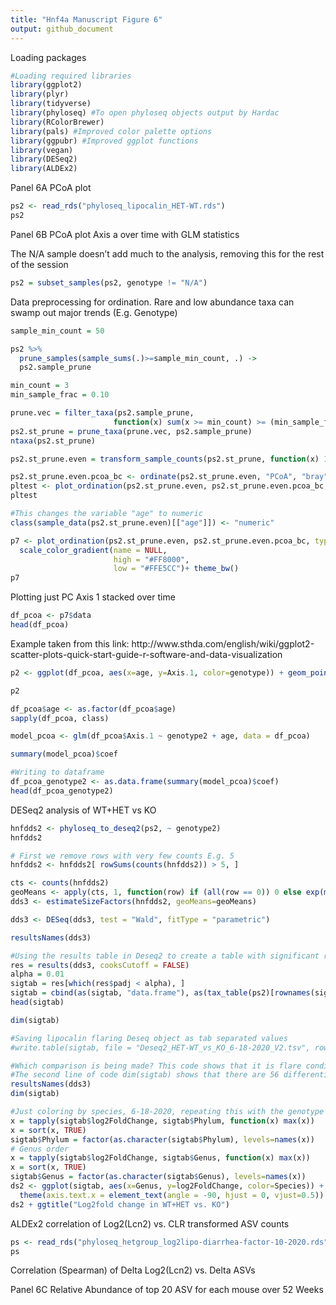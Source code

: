 ```yaml
---
title: "Hnf4a Manuscript Figure 6"
output: github_document
---
```



Loading packages

```r
#Loading required libraries
library(ggplot2)
library(plyr)
library(tidyverse)
library(phyloseq) #To open phyloseq objects output by Hardac
library(RColorBrewer) 
library(pals) #Improved color palette options
library(ggpubr) #Improved ggplot functions
library(vegan)
library(DESeq2)
library(ALDEx2)
```

Panel 6A PCoA plot


```r
ps2 <- read_rds("phyloseq_lipocalin_HET-WT.rds")
ps2
```

Panel 6B PCoA plot Axis a over time with GLM statistics

The N/A sample doesn't add much to the analysis, removing this for the rest of the session

```r
ps2 = subset_samples(ps2, genotype != "N/A")
```



Data preprocessing for ordination. Rare and low abundance taxa can swamp out major trends (E.g. Genotype)

```r
sample_min_count = 50

ps2 %>%
  prune_samples(sample_sums(.)>=sample_min_count, .) ->
  ps2.sample_prune

```

```r
min_count = 3
min_sample_frac = 0.10

prune.vec = filter_taxa(ps2.sample_prune, 
                       function(x) sum(x >= min_count) >= (min_sample_frac*length(x)))
ps2.st_prune = prune_taxa(prune.vec, ps2.sample_prune)
ntaxa(ps2.st_prune)

```

```r
ps2.st_prune.even = transform_sample_counts(ps2.st_prune, function(x) 1E6 * x/sum(x))

```

```r
ps2.st_prune.even.pcoa_bc <- ordinate(ps2.st_prune.even, "PCoA", "bray")
pltest <- plot_ordination(ps2.st_prune.even, ps2.st_prune.even.pcoa_bc, type="samples", color="genotype")
pltest

```

```r
#This changes the variable "age" to numeric
class(sample_data(ps2.st_prune.even)[["age"]]) <- "numeric"
```

```r
p7 <- plot_ordination(ps2.st_prune.even, ps2.st_prune.even.pcoa_bc, type="samples", color="age", shape = "genotype") +
  scale_color_gradient(name = NULL,
                       high = "#FF8000",
                       low = "#FFE5CC")+ theme_bw()
p7
```

Plotting just PC Axis 1 stacked over time

```r
df_pcoa <- p7$data
head(df_pcoa)
```

Example taken from this link: http://www.sthda.com/english/wiki/ggplot2-scatter-plots-quick-start-guide-r-software-and-data-visualization



```r
p2 <- ggplot(df_pcoa, aes(x=age, y=Axis.1, color=genotype)) + geom_point() +theme_bw()

p2
```

```r

df_pcoa$age <- as.factor(df_pcoa$age)
sapply(df_pcoa, class)
```

```r
model_pcoa <- glm(df_pcoa$Axis.1 ~ genotype2 + age, data = df_pcoa)
```


```r
summary(model_pcoa)$coef
```

```r
#Writing to dataframe 
df_pcoa_genotype2 <- as.data.frame(summary(model_pcoa)$coef)
head(df_pcoa_genotype2)
```


DESeq2 analysis of WT+HET vs KO

```r
hnfdds2 <- phyloseq_to_deseq2(ps2, ~ genotype2)
hnfdds2
```


```r
# First we remove rows with very few counts E.g. 5
hnfdds2 <- hnfdds2[ rowSums(counts(hnfdds2)) > 5, ]
```

```r
cts <- counts(hnfdds2)
geoMeans <- apply(cts, 1, function(row) if (all(row == 0)) 0 else exp(mean(log(row[row != 0]))))
dds3 <- estimateSizeFactors(hnfdds2, geoMeans=geoMeans)
```

```r
dds3 <- DESeq(dds3, test = "Wald", fitType = "parametric")

```

```r
resultsNames(dds3)
```



```r
#Using the results table in Deseq2 to create a table with significant results for plotting and viewing this table to ensure it is properly formatted
res = results(dds3, cooksCutoff = FALSE)
alpha = 0.01
sigtab = res[which(res$padj < alpha), ]
sigtab = cbind(as(sigtab, "data.frame"), as(tax_table(ps2)[rownames(sigtab), ], "matrix"))
head(sigtab)
```

```r
dim(sigtab)
```


```r
#Saving lipocalin flaring Deseq object as tab separated values
#write.table(sigtab, file = "Deseq2_HET-WT_vs_KO_6-18-2020_V2.tsv", row.names=TRUE, sep="\t")

```


```r
#Which comparison is being made? This code shows that it is flare condition "Yes" vs "No"
#The second line of code dim(sigtab) shows that there are 56 differential taxa
resultsNames(dds3)
dim(sigtab)
```

```r
#Just coloring by species, 6-18-2020, repeating this with the genotype 2 label
x = tapply(sigtab$log2FoldChange, sigtab$Phylum, function(x) max(x))
x = sort(x, TRUE)
sigtab$Phylum = factor(as.character(sigtab$Phylum), levels=names(x))
# Genus order
x = tapply(sigtab$log2FoldChange, sigtab$Genus, function(x) max(x))
x = sort(x, TRUE)
sigtab$Genus = factor(as.character(sigtab$Genus), levels=names(x))
ds2 <- ggplot(sigtab, aes(x=Genus, y=log2FoldChange, color=Species)) + geom_point(size=6) + 
  theme(axis.text.x = element_text(angle = -90, hjust = 0, vjust=0.5))
ds2 + ggtitle("Log2fold change in WT+HET vs. KO")

```


ALDEx2 correlation of Log2(Lcn2) vs. CLR transformed ASV counts

```r
ps <- read_rds("phyloseq_hetgroup_log2lipo-diarrhea-factor-10-2020.rds")
ps
```



Correlation (Spearman) of Delta Log2(Lcn2) vs. Delta ASVs


Panel 6C Relative Abundance of top 20 ASV for each mouse over 52 Weeks








